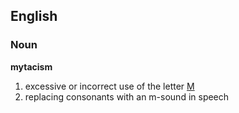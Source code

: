 ==English==
===Noun===
'''mytacism'''

#excessive or incorrect use of the letter [[M]]
#replacing consonants with an m-sound in speech